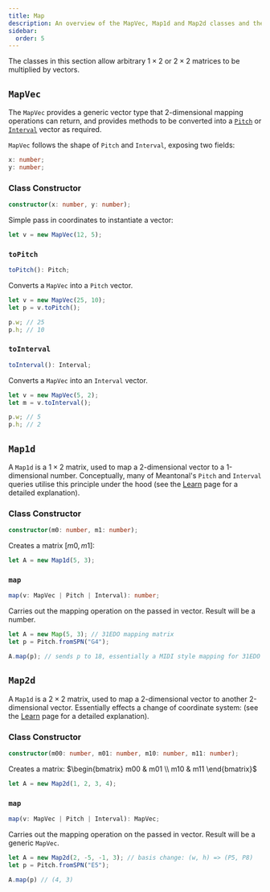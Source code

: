 ```yaml
---
title: Map
description: An overview of the MapVec, Map1d and Map2d classes and their associated methods methods.
sidebar:
  order: 5
---
```


The classes in this section allow arbitrary $1\times2$ or $2\times2$ matrices to be multiplied by vectors.

## `MapVec`

The `MapVec` provides a generic vector type that 2-dimensional mapping operations can return, and provides methods to be converted into a [`Pitch`](/js/pitch) or [`Interval`](/js/pitch) vector as required.

`MapVec` follows the shape of `Pitch` and `Interval`, exposing two fields:

```ts
x: number;
y: number;
```

### Class Constructor

```ts
constructor(x: number, y: number);
```

Simple pass in coordinates to instantiate a vector:

```ts
let v = new MapVec(12, 5);
```

### `toPitch`

```ts
toPitch(): Pitch;
```

Converts a `MapVec` into a `Pitch` vector.

```ts
let v = new MapVec(25, 10);
let p = v.toPitch();

p.w; // 25
p.h; // 10
```

### `toInterval`

```ts
toInterval(): Interval;
```

Converts a `MapVec` into an `Interval` vector.

```ts
let v = new MapVec(5, 2);
let m = v.toInterval();

p.w; // 5
p.h; // 2
```

## `Map1d`

A `Map1d` is a $1\times2$ matrix, used to map a 2-dimensional vector to a 1-dimensional number. Conceptually, many of Meantonal's `Pitch` and `Interval` queries utilise this principle under the hood (see the [Learn](/learn/maps) page for a detailed explanation).

### Class Constructor

```ts
constructor(m0: number, m1: number);
```

Creates a matrix $[m0, m1]$:

```ts
let A = new Map1d(5, 3);
```

### `map`

```ts
map(v: MapVec | Pitch | Interval): number;
```

Carries out the mapping operation on the passed in vector. Result will be a number.

```ts
let A = new Map(5, 3); // 31EDO mapping matrix
let p = Pitch.fromSPN("G4");

A.map(p); // sends p to 18, essentially a MIDI style mapping for 31EDO
```

## `Map2d`

A `Map1d` is a $2\times2$ matrix, used to map a 2-dimensional vector to another 2-dimensional vector. Essentially effects a change of coordinate system: (see the [Learn](/learn/maps) page for a detailed explanation).

### Class Constructor

```ts
constructor(m00: number, m01: number, m10: number, m11: number);
```

Creates a matrix: $\begin{bmatrix} m00 & m01 \\ m10 & m11 \end{bmatrix}$

```ts
let A = new Map2d(1, 2, 3, 4);
```

### `map`

```ts
map(v: MapVec | Pitch | Interval): MapVec;
```

Carries out the mapping operation on the passed in vector. Result will be a generic `MapVec`.

```ts
let A = new Map2d(2, -5, -1, 3); // basis change: (w, h) => (P5, P8)
let p = Pitch.fromSPN("E5");

A.map(p) // (4, 3)
```
